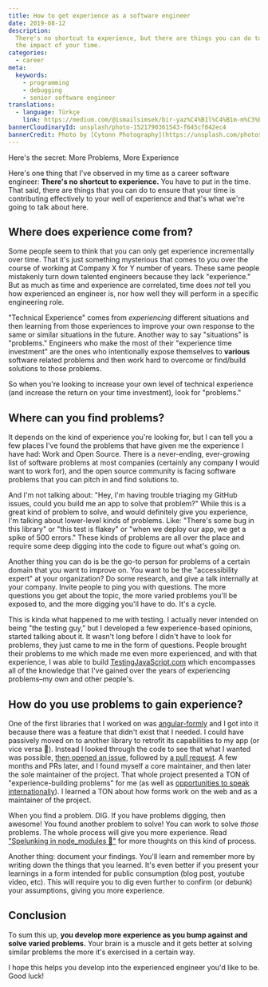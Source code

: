 ```yaml
---
title: How to get experience as a software engineer
date: 2019-08-12
description:
  There's no shortcut to experience, but there are things you can do to increase
  the impact of your time.
categories:
  - career
meta:
  keywords:
    - programming
    - debugging
    - senior software engineer
translations:
  - language: Türkçe
    link: https://medium.com/@ismailsimsek/bir-yaz%C4%B1l%C4%B1m-m%C3%BChendisi-olarak-nas%C4%B1l-deneyim-edinebilirsiniz-d5bc19e84c09
bannerCloudinaryId: unsplash/photo-1521790361543-f645cf042ec4
bannerCredit: Photo by [Cytonn Photography](https://unsplash.com/photos/ZJEKICY5EXY)
---
```


Here's the secret: More Problems, More Experience

Here's one thing that I've observed in my time as a career software engineer:
**There's no shortcut to experience.** You have to put in the time. That said,
there are things that you can do to ensure that your time is contributing
effectively to your well of experience and that's what we're going to talk about
here.

## Where does experience come from?

Some people seem to think that you can only get experience incrementally over
time. That it's just something mysterious that comes to you over the course of
working at Company X for Y number of years. These same people mistakenly turn
down talented engineers because they lack "experience." But as much as time and
experience are correlated, time does _not_ tell you how experienced an engineer
is, nor how well they will perform in a specific engineering role.

"Technical Experience" comes from _experiencing_ different situations and then
learning from those experiences to improve your own response to the same or
similar situations in the future. Another way to say "situations" is "problems."
Engineers who make the most of their "experience time investment" are the ones
who intentionally expose themselves to **various** software related problems and
then work hard to overcome or find/build solutions to those problems.

So when you're looking to increase your own level of technical experience (and
increase the return on your time investment), look for "problems."

## Where can you find problems?

It depends on the kind of experience you're looking for, but I can tell you a
few places I've found the problems that have given me the experience I have had:
Work and Open Source. There is a never-ending, ever-growing list of software
problems at most companies (certainly any company I would want to work for), and
the open source community is facing software problems that you can pitch in and
find solutions to.

And I'm not talking about: "Hey, I'm having trouble triaging my GitHub issues,
could you build me an app to solve that problem?" While this is a great kind of
problem to solve, and would definitely give you experience, I'm talking about
lower-level kinds of problems. Like: "There's some bug in this library" or "this
test is flakey" or "when we deploy our app, we get a spike of 500 errors." These
kinds of problems are all over the place and require some deep digging into the
code to figure out what's going on.

Another thing you can do is be the go-to person for problems of a certain domain
that you want to improve on. You want to be the "accessibility expert" at your
organization? Do some research, and give a talk internally at your company.
Invite people to ping you with questions. The more questions you get about the
topic, the more varied problems you'll be exposed to, and the more digging
you'll have to do. It's a cycle.

This is kinda what happened to me with testing. I actually never intended on
being "the testing guy," but I developed a few experience-based opinions,
started talking about it. It wasn't long before I didn't have to look for
problems, they just came to me in the form of questions. People brought their
problems to me which made me even more experienced, and with that experience, I
was able to build [TestingJavaScript.com](https://testingjavascript.com) which
encompasses all of the knowledge that I've gained over the years of experiencing
problems–my own and other people's.

## How do you use problems to gain experience?

One of the first libraries that I worked on was
[angular-formly](https://github.com/formly-js/angular-formly) and I got into it
because there was a feature that didn't exist that I needed. I could have
passively moved on to another library to retrofit its capabilities to my app (or
vice versa 😬). Instead I looked through the code to see that what I wanted was
possible,
[then opened an issue](https://github.com/formly-js/angular-formly/issues/16),
followed by
[a pull request](https://github.com/formly-js/angular-formly/pull/17). A few
months and PRs later, and I found myself a core maintainer, and then later the
sole maintainer of the project. That whole project presented a TON of
"experience-building problems" for me (as well as
[opportunities to speak internationally](/talks/json-powered-forms)). I learned
a TON about how forms work on the web and as a maintainer of the project.

When you find a problem. DIG. If you have problems digging, then awesome! You
found another problem to solve! You can work to solve _those_ problems. The
whole process will give you more experience. Read
["Spelunking in node_modules 👷"](/blog/spelunking-in-node-modules) for more
thoughts on this kind of process.

Another thing: document your findings. You'll learn and remember more by writing
down the things that you learned. It's even better if you present your learnings
in a form intended for public consumption (blog post, youtube video, etc). This
will require you to dig even further to confirm (or debunk) your assumptions,
giving you more experience.

## Conclusion

To sum this up, **you develop more experience as you bump against and solve
varied problems.** Your brain is a muscle and it gets better at solving similar
problems the more it's exercised in a certain way.

I hope this helps you develop into the experienced engineer you'd like to be.
Good luck!
